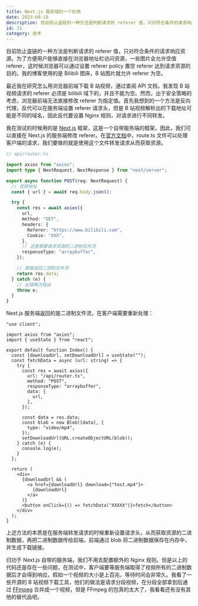 ```yaml
---
title: Next.js 服务端的一个妙用
date: 2023-09-19
description: 目前防止盗链的一种方法是判断请求的 referer 值，只对符合条件的请求响应资源。为了方便用户能够直接在浏览器地址栏访问资源，一些图片会允许空值 referer，这时候浏览器可以通过设置 referer policy 置空 referer 达到请求资源的目的......
id: 21
category: 技术
---
```


目前防止盗链的一种方法是判断请求的 referer 值，只对符合条件的请求响应资源。为了方便用户能够直接在浏览器地址栏访问资源，一些图片会允许空值 referer，这时候浏览器可以通过设置 referer policy 置空 referer 达到请求资源的目的。我的博客使用的是 Bilibili 图床，B 站图片就允许 referer 为空。

最近我在研究怎么用浏览器前端下载 B 站视频，通过查阅 API 文档，我发现 B 站视频请求的 referer 必须是 bilibili 域下的，并且不能为空。然而，出于安全策略的考虑，浏览器前端无法直接修改 referer 为指定值。首先我想到的一个方法是反向代理，反代可以在服务端设置 referer 请求头，但是 B 站视频解析出的下载地址可能是不同的域名，因此反代要设置 Nginx 规则，对请求进行不同转发。

我在测试的时候用的是 [Next.js](https://nextjs.org/) 框架，这是一个自带服务端的框架，因此，我们可以直接在 Next.js 的服务端修改 referer。在[官方文档](https://nextjs.org/docs/app/building-your-application/routing/route-handlers)中，route.ts 文件可以处理客户端的请求，我们要做的就是使用这个文件转发请求从而获取资源。

```ts
// api/router.ts

import axios from "axios";
import type { NextRequest, NextResponse } from "next/server";

export async function POST(req: NextRequest) {
  // 视频地址
  const { url } = await req.body.json();

  try {
    const res = await axios({
      url,
      method: "GET",
      headers: {
        Referer: "https://www.bilibili.com",
        Cookie: "XXX",
      },
      // 这里需要请求资源的二进制文件流
      responseType: "arraybuffer",
    });

    // 直接返回二进制文件流
    return res.data;
  } catch (e) {
    // 出错再次抛出
    throw e;
  }
}
```

Next.js 服务端返回的是二进制文件流，在客户端需要重新处理：

```tsx
"use client";

import axios from "axios";
import { useState } from "react";

export default function Index() {
  const [downloadUrl, setDownloadUrl] = useState("");
  const fetchData = async (url: string) => {
    try {
      const res = await axios({
        url: "/api/router.ts",
        method: "POST",
        responseType: "arraybuffer",
        data: {
          url,
        },
      });

      const data = res.data;
      const blob = new Blob([data], {
        type: "video/mp4",
      });
      setDownloadUrl(URL.createObjectURL(blob));
    } catch (e) {
      console.log(e);
    }
  };

  return (
    <div>
      {downloadUrl && (
        <a href={downloadUrl} download={"test.mp4"}>
          {downloadUrl}
        </a>
      )}
      <button onClick={() => fetchData("XXXXX")}>fetch</button>
    </div>
  );
}
```

上述方法的本质是在服务端转发请求的时候重新设置请求头，从而获取资源的二进制数据，再把二进制数据传给前端，前端通过 blob 将二进制数据保存在内存中，并生成下载链接。

归功于 Next.js 自带的服务端，我们不用去配置额外的 Nginx 规则。但是以上的代码还是存在一些问题，在测试中，客户端要等服务端取得了视频所有的二进制数据后才会得到响应，假如一个视频的大小是上百兆，等待时间会非常久。我看了一些开源的 B 站视频下载工具，他们的做法是请求分段视频，在分段全部拿到后通过 [FFmpeg](https://ffmpeg.org/) 合并成一个视频，但是 FFmpeg 的包真的太大了，我看看还有没有其他的替代品吧。
